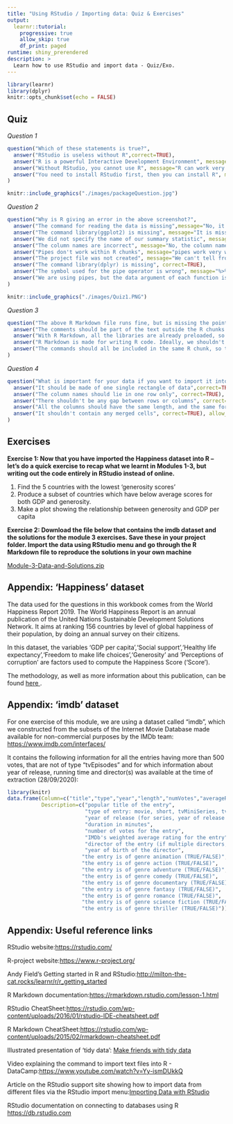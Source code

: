 ```yaml
---
title: "Using RStudio / Importing data: Quiz & Exercises"
output: 
  learnr::tutorial:
    progressive: true
    allow_skip: true
    df_print: paged
runtime: shiny_prerendered
description: >
  Learn how to use RStudio and import data - Quiz/Exo.
---
```


```r
library(learnr)
library(dplyr)
knitr::opts_chunk$set(echo = FALSE)
```

## Quiz

*Question 1*

```r
question("Which of these statements is true?",
  answer("RStudio is useless without R",correct=TRUE),
  answer("R is a powerful Interactive Development Environment", message="No, RStudio is the IDE"),
  answer("Without RStudio, you cannot use R", message="R can work very well without RStudio. It's just not that user friendly"),
  answer("You need to install RStudio first, then you can install R", message="No, you should start by installing R"), allow_retry = TRUE,random_answer_order = TRUE
)
```




```r
knitr::include_graphics("./images/packageQuestion.jpg")
```


*Question 2*

```r
question("Why is R giving an error in the above screenshot?",
  answer("The command for reading the data is missing",message="No, it is present at the top of the file: Pulse <- read.csv('Pulse.csv')"),
  answer("The command library(ggplot2) is missing", message="It is missing, but we don't need it, since we are not plotting anything"),
  answer("We did not specify the name of our summary statistic", message="It's good practice to name our summary statistics indeed, but ommiting the name is not an 'error'"),
  answer("The column names are incorrect", message="No, the column names are correct"),
  answer("Pipes don't work within R chunks", message="pipes work very well within R chunks"),
  answer("The project file was not created", message="We can't tell from this screenshot whether a project file was created or not. We can say that it cannot be responsible for the error though."),
  answer("The command library(dplyr) is missing", correct=TRUE),
  answer("The symbol used for the pipe operator is wrong", message="%>% is the right symbol for the pipe operator"),
  answer("We are using pipes, but the data argument of each function is missing", message="The pipe command is correct. With pipes, we ommit the data argument of the function"), allow_retry = TRUE,random_answer_order = TRUE
)
```




```r
knitr::include_graphics("./images/Quiz1.PNG")
```


*Question 3*

```r
question("The above R Markdown file runs fine, but is missing the point of using R Markdown. Why?",
  answer("The comments should be part of the text outside the R chunks. That way, an R Markdown document can become a proper report",correct=TRUE),
  answer("With R Markdown, all the libraries are already preloaded, so there's no need to have commands that load libraries!", message="No, you still need to load libraries in an R Markdown file"),
  answer("R Markdown is made for writing R code. Ideally, we shouldn't have any text or comment in such document, so that it is reproducible", message="No, the advantage of R Markdown is that it is great for writing reproducible reports. So it should contain text"),
  answer("The commands should all be included in the same R chunk, so that they can be run altogether. That's the beauty of R Markdown!", message="No, having all the commands inside one unique R chunk would be missing the point as well."), allow_retry = TRUE,random_answer_order = TRUE
)
```


*Question 4*

```r
question("What is important for your data if you want to import it into R? (select all that apply)",
  answer("It should be made of one single rectangle of data",correct=TRUE),
  answer("The column names should lie in one row only", correct=TRUE),
  answer("There shouldn't be any gap between rows or columns", correct=TRUE),
  answer("All the columns should have the same length, and the same for the rows", correct=TRUE),
  answer("It shouldn't contain any merged cells", correct=TRUE), allow_retry = TRUE,random_answer_order = TRUE
)
```




## Exercises


**Exercise 1: Now that you have imported the Happiness dataset into R – let’s do a quick exercise to recap what we learnt in Modules 1-3, but writing out the code entirely in RStudio instead of online.**

1.	Find the 5 countries with the lowest ‘generosity scores’  
2.	Produce a subset of countries which have below average scores for both GDP and generosity.  
3.	Make a plot showing the relationship between generosity and GDP per capita  
 

**Exercise 2: Download the file below that contains the imdb dataset and the solutions for the module 3 exercises. Save these in your project folder. Import the data using RStudio menu and go through the R Markdown file to reproduce the solutions in your own machine**

[Module-3-Data-and-Solutions.zip](https://github.com/stats4sd/r2020_04Quiz/raw/main/Module-3-Data-and-Solutions.zip)



## Appendix: 'Happiness' dataset 

The data used for the questions in this workbook comes from the World Happiness Report 2019. The World Happiness Report is an annual publication of the United Nations Sustainable Development Solutions Network. It aims at ranking 156 countries by level of global happiness of their population, by doing an annual survey on their citizens.

In this dataset, the variables 'GDP per capita','Social support','Healthy life expectancy','Freedom to make life choices','Generosity' and 'Perceptions of corruption' are factors used to compute the Happiness Score ('Score').

The methodology, as well as more information about this publication, can be found <a href="https://worldhappiness.report/ed/2019/" target="_blank">here </a>. 


## Appendix: 'imdb' dataset

For one exercise of this module, we are using a dataset called "imdb", which we constructed from the subsets of the Internet Movie Database made available for non-commercial purposes by the IMDb team:
<a href="https://www.imdb.com/interfaces/" target="_blank">https://www.imdb.com/interfaces/</a>


It contains the following information for all the entries having more than 500 votes, that are not of type "tvEpisodes" and for which information about year of release, running time and director(s) was available at the time of extraction (28/09/2020):  


```r
library(knitr)
data.frame(Column=c("title","type","year","length","numVotes","averageRating","director","birthYear","animation","action", "adventure", "comedy", "documentary", "fantasy", "romance", "sci_fi", "thriller"),
           Description=c("popular title of the entry",
                         "type of entry: movie, short, tvMiniSeries, tvMovie, tvSeries, tvShort, tvSpecial, video or videoGame",
                         "year of release (for series, year of release of the first episode)",
                         "duration in minutes",
                         "number of votes for the entry",
                         "IMDb's weighted average rating for the entry",
                         "director of the entry (if multiple directors, the first one was picked)",
                         "year of birth of the director",
                        "the entry is of genre animation (TRUE/FALSE)",
                        "the entry is of genre action (TRUE/FALSE)",
                        "the entry is of genre adventure (TRUE/FALSE)",
                        "the entry is of genre comedy (TRUE/FALSE)",
                        "the entry is of genre documentary (TRUE/FALSE)",
                        "the entry is of genre fantasy (TRUE/FALSE)",
                        "the entry is of genre romance (TRUE/FALSE)",
                        "the entry is of genre science fiction (TRUE/FALSE)",
                        "the entry is of genre thriller (TRUE/FALSE)")) %>% kable()

```




## Appendix:  Useful reference links  

RStudio website:<a href="https://rstudio.com/" target="_blank">https://rstudio.com/   </a> 

R-project website:<a href="https://www.r-project.org/" target="_blank">https://www.r-project.org/   </a> 

Andy Field's Getting started in R and RStudio:<a href="http://milton-the-cat.rocks/learnr/r/r_getting_started" target="_blank">http://milton-the-cat.rocks/learnr/r/r_getting_started   </a> 

R Markdown documentation:<a href="https://rmarkdown.rstudio.com/lesson-1.html" target="_blank">https://rmarkdown.rstudio.com/lesson-1.html   </a> 

RStudio CheatSheet:<a href="https://rstudio.com/wp-content/uploads/2016/01/rstudio-IDE-cheatsheet.pdf" target="_blank">https://rstudio.com/wp-content/uploads/2016/01/rstudio-IDE-cheatsheet.pdf   </a>

R Markdown CheatSheet:<a href="https://rstudio.com/wp-content/uploads/2015/02/rmarkdown-cheatsheet.pdf" target="_blank">https://rstudio.com/wp-content/uploads/2015/02/rmarkdown-cheatsheet.pdf   </a>


Illustrated presentation of 'tidy data': <a href="https://docs.google.com/presentation/d/1N7hKepabvl9OrHjvGJWPjUsfzVdB5xzV5AsFndgSwms/edit?usp=sharing" target="_blank">Make friends with tidy data </a> 

Video explaining the command to import text files into R - DataCamp:<a href="https://www.youtube.com/watch?v=Yy-ismDUkkQ" target="_blank">https://www.youtube.com/watch?v=Yy-ismDUkkQ   </a> 

Article on the RStudio support site showing how to import data from different files via the RStudio import menu:<a href="https://support.rstudio.com/hc/en-us/articles/218611977-Importing-Data-with-RStudio" target="_blank">Importing Data with RStudio</a> 

RStudio documentation on connecting to databases using R  <a href="https://db.rstudio.com" target="_blank">https://db.rstudio.com </a>


